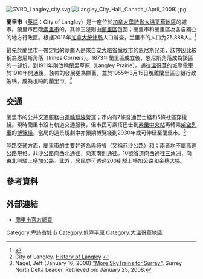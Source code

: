 {{NoteTA
|G1=地名
}}
{{about|不列颠哥伦比亚省大温哥华地区的一座城市|周边乡镇|兰里区||蘭里}}
[[File:GVRD_Langley_city.svg|thumb]]
[[File:Langley_City_Hall,_Canada_(April_2009).jpg|thumb]]

'''蘭里市'''（[[英語|英語]]：City of Langley）是一座位於[[加拿大|加拿大]][[卑詩省|卑詩省]][[大溫哥華地區|大溫哥華地區]]的城市。蘭里市西臨[[素里市|素里市]]的{{le|克樂佛代爾區|Cloverdale, Surrey}}，其餘三邊則由[[蘭里區|蘭里區]]包圍；蘭里市和蘭里區為各自獨立的地方行政區。根据2016年[[加拿大统计局|加拿大统计局]]人口普查，兰里市的人口为25,888人。<ref name=2016censusBCdivisions>{{cite web | url=http://www12.statcan.gc.ca/census-recensement/2016/dp-pd/hlt-fst/pd-pl/Table.cfm?Lang=Eng&T=701&SR=1&S=3&O=D&RPP=9999&PR=59 | title=加拿大各省和地区人口和住宅数量，2011-2016年人口普查 - 100％数据（卑诗省） | publisher=[[加拿大统计局|加拿大统计局]] | date=2017年2月8日 | accessdate=2017年2月19日 | archive-date=2017年8月29日 | archive-url=https://web.archive.org/web/20170829035239/http://www12.statcan.gc.ca/census-recensement/2016/dp-pd/hlt-fst/pd-pl/Table.cfm?Lang=Eng&T=701&SR=1&S=3&O=D&RPP=9999&PR=59 | dead-url=no }}</ref>

最先於蘭里市一帶定居的歐裔人是來自[[安大略省|安大略省]][[倫敦_(加拿大)|倫敦市]]的恩尼斯兄弟，該帶因此被稱為恩尼斯角落（Innes Corners）。1873年蘭里區成立後，恩尼斯角落成為該區的一部份，到1911年則改稱蘭里草原（Langley Prairie）。通往[[溫哥華|溫哥華]]的城際電車於1910年開通後，該帶的發展更為顯著，並於1955年3月15日脫離蘭里區自組行政架構，成為現時的蘭里市。<ref name="langleyhist">City of Langley. [http://www.city.langley.bc.ca/history.htm History of Langley] {{Wayback|url=http://www.city.langley.bc.ca/history.htm |date=20100619024340 }}</ref>

== 交通 ==
蘭里市的公共交通服務由[[運輸聯線|運輸聯線]]營運；市内有7條普通巴士綫和5條社區穿梭綫。現時蘭里市沒有軌道交通服務，但市民可乘搭巴士到[[素里中央站|素里中央站]]再轉乘[[溫哥華架空列車|架空列車]]的[[博覽綫|博覽綫]]。當局的遠景規劃中亦預期博覽綫到2030年或可伸延至蘭里市。<ref name=surreyleader>Nagel, Jeff (January 16, 2008) [https://web.archive.org/web/20080120191344/http://www.bclocalnews.com/surrey_area/surreyleader/news/More_SkyTrains_for_Surrey.html "More SkyTrains for Surrey"]. Surrey North Delta Leader. Retrieved on: January 25, 2008.</ref>

陸路交通方面，蘭里市的主要幹道為卑詩省{{le|卑詩省1A省道|British Columbia Highway 1A|1A省道}}（又稱菲沙公路）和{{le|卑詩省10號省道|British Columbia Highway 10|10號省道}}；兩者均不屬高速公路規格。菲沙公路向西北通往{{le|克樂佛代爾區|Cloverdale, Surrey}}，向東南則通往{{le|奧德堡 (卑詩省)|Aldergrove, British Columbia|奧德堡}}。10號省道向西通往[[三角洲_(卑詩省)|三角洲]]，向東北則駁上[[橫加公路|橫加公路]]。此外，居民亦可透過200街駁上橫加公路和[[金穗大橋|金穗大橋]]。

== 參考資料 ==
{{Reflist|2}}

== 外部連結 ==
{{commonscat|Langley, British Columbia (city)}}
{{coord|49.1041|N|122.65758|W|type:city_region:CA-BC|display=title}}
* [https://web.archive.org/web/20061007113234/http://www.city.langley.bc.ca/ 蘭里市官方網頁]

{{不列颠哥伦比亚省行政区划}}
{{大溫哥華地區}}
{{Authority control}}
[[Category:卑詩省城市|Category:卑詩省城市]]
[[Category:低陸平原|Category:低陸平原]]
[[Category:大溫哥華地區|Category:大溫哥華地區]]